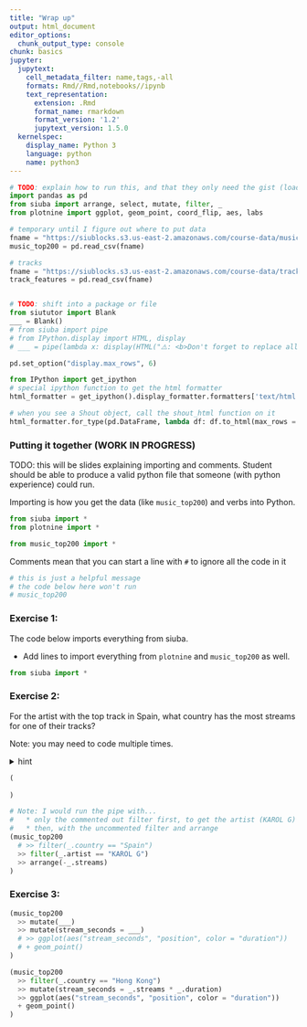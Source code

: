 ```yaml
---
title: "Wrap up"
output: html_document
editor_options: 
  chunk_output_type: console
chunk: basics
jupyter:
  jupytext:
    cell_metadata_filter: name,tags,-all
    formats: Rmd//Rmd,notebooks//ipynb
    text_representation:
      extension: .Rmd
      format_name: rmarkdown
      format_version: '1.2'
      jupytext_version: 1.5.0
  kernelspec:
    display_name: Python 3
    language: python
    name: python3
---
```


```python
# TODO: explain how to run this, and that they only need the gist (loads tools)
import pandas as pd
from siuba import arrange, select, mutate, filter, _
from plotnine import ggplot, geom_point, coord_flip, aes, labs

# temporary until I figure out where to put data
fname = "https://siublocks.s3.us-east-2.amazonaws.com/course-data/music200.csv"
music_top200 = pd.read_csv(fname)

# tracks
fname = "https://siublocks.s3.us-east-2.amazonaws.com/course-data/track_features.csv"
track_features = pd.read_csv(fname)


# TODO: shift into a package or file
from siututor import Blank
___ = Blank()
# from siuba import pipe
# from IPython.display import HTML, display
# ___ = pipe(lambda x: display(HTML("⚠️: <b>Don't forget to replace all the blanks!<b>")) and _)

pd.set_option("display.max_rows", 6)

from IPython import get_ipython
# special ipython function to get the html formatter
html_formatter = get_ipython().display_formatter.formatters['text/html']

# when you see a Shout object, call the shout_html function on it
html_formatter.for_type(pd.DataFrame, lambda df: df.to_html(max_rows = pd.get_option("display.max_rows")))
```

### Putting it together (WORK IN PROGRESS)

TODO: this will be slides explaining importing and comments. Student should be able to produce a valid python file that someone (with python experience) could run.

Importing is how you get the data (like `music_top200`) and verbs into Python.

```python
from siuba import *
from plotnine import *

from music_top200 import *
```

Comments mean that you can start a line with `#` to ignore all the code in it

```python
# this is just a helpful message
# the code below here won't run
# music_top200
```


### Exercise 1:

The code below imports everything from siuba.

* Add lines to import everything from `plotnine` and `music_top200` as well.

```python
from siuba import *


```

### Exercise 2:

For the artist with the top track in Spain, what country has the most streams for one of their tracks?

Note: you may need to code multiple times.

<details>
  <summary>hint</summary>
    
  > First, find the artist in the top position in Spain. After, can you get only that artists tracks? Once you do that you should be close!
    
</details>

```python
(
    
)
```


```python
# Note: I would run the pipe with...
#   * only the commented out filter first, to get the artist (KAROL G)
#   * then, with the uncommented filter and arrange
(music_top200 
  # >> filter(_.country == "Spain")
  >> filter(_.artist == "KAROL G")
  >> arrange(-_.streams)
)
```

### Exercise 3:

```python
(music_top200
  >> mutate(___)
  >> mutate(stream_seconds = ___)
  # >> ggplot(aes("stream_seconds", "position", color = "duration"))
  # + geom_point()
)
```


```python
(music_top200
  >> filter(_.country == "Hong Kong")
  >> mutate(stream_seconds = _.streams * _.duration)
  >> ggplot(aes("stream_seconds", "position", color = "duration"))
  + geom_point()
)
```
